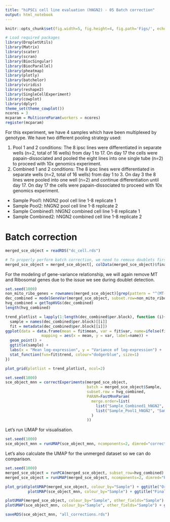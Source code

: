 ```yaml
---
title: "hiPSCi cell line evaluation (hNGN2) - 05 Batch correction"
output: html_notebook
---
```


```r
knitr::opts_chunk$set(fig.width=5, fig.height=4, fig.path='Figs/', echo=FALSE, warning=FALSE, message=FALSE)
```

```r
# Load required packages
library(DropletUtils)
library(Matrix)
library(scater) 
library(scran)
library(BiocSingular)
library(BiocParallel)
library(pheatmap)
library(plotly)
library(batchelor)
library(viridis)
library(reshape2)
library(SingleCellExperiment)
library(cowplot)
library(dplyr)
theme_set(theme_cowplot())
ncores = 3
mcparam = MulticoreParam(workers = ncores)
register(mcparam)
```

For this experiment, we have 4 samples which have been multiplexed by genotype. We have two different pooling strategy used:

 1. Pool 1 and 2 conditions: The 8 ipsc lines were differentiated in separate wells (n=2, total of 16 wells) from day 1 to 17. On day 17 the cells were papain-dissociated and pooled the eight lines into one single tube (n=2) to proceed with 10x genomics experiment.
 2.  Combined 1 and 2 conditions: The 8 ipsc lines were differentiated in separate wells (n=2, total of 16 wells) from day 1 to 3.  On day 3 the 8 lines were pooled into one well (n=2) and continue differentiation until day 17.  On day 17 the cells were papain-dissociated to proceed with 10x genomics experiment.

- Sample Pool1: hNGN2 pool cell line 1-8 replicate 1
- Sample Pool2: hNGN2 pool cell line 1-8 replicate 2
- Sample Combined1: hNGN2 combined cell line 1-8 replicate 1
- Sample Combined2: hNGN2 combined cell line 1-8 replicate 2


# Batch correction

```r
merged_sce_object = readRDS("dc_cell.rds")

# To properly perform batch correction, we need to remove doublets first
merged_sce_object = merged_sce_object[, colData(merged_sce_object)$final_doublet_call == "Singlet"]
```

For the modeling of gene-variance relationship, we will again remove MT and Ribosomal genes due to the issue we see during doublet detection.

```r
set.seed(1000)
non_mito_ribo_genes = rownames(merged_sce_object)[grep(pattern = "^(MT-|RP[LS]|MALAT1)", rownames(merged_sce_object), invert = TRUE)]
dec_combined = modelGeneVar(merged_sce_object, subset.row=non_mito_ribo_genes, block=merged_sce_object$Sample)
hvg_combined = getTopHVGs(dec_combined)
length(hvg_combined)
```

```r
trend_plotlist = lapply(1:length(dec_combined$per.block), function (i){
  sample = names(dec_combined$per.block)[[i]]
  fit = metadata(dec_combined$per.block[[i]])
ggplot(data = data.frame(mean = fit$mean, var = fit$var, name=ifelse(fit$mean > 4 | fit$var > 2, names(fit$mean), NA)),
                mapping = aes(x = mean, y = var, label=name)) +
  geom_point() +
  ggtitle(sample) +
  labs(x = "Mean log-expression", y = "Variance of log-expression") +
  stat_function(fun=fit$trend, colour="dodgerblue", size=1)
})

plot_grid(plotlist = trend_plotlist, ncol=2)
```


```r
set.seed(1000)
sce_object_mnn = correctExperiments(merged_sce_object, 
                                    batch = merged_sce_object$Sample,
                                    subset.row = hvg_combined,
                                    PARAM=FastMnnParam(
                                      merge.order=list(
                                        list("Sample_Combined1_hNGN2", "Sample_Combined2_hNGN2"),
                                        list("Sample_Pool1_hNGN2", "Sample_Pool2_hNGN2")
                                      )
                                    ))
```

Let's run UMAP for visualisation.

```r
set.seed(1000)
sce_object_mnn = runUMAP(sce_object_mnn, ncomponents=2, dimred="corrected", spread = 1, min_dist = 0.4)
```

Let's also calculate the UMAP for the unmerged dataset so we can do comparison.

```r
set.seed(1000)
merged_sce_object = runPCA(merged_sce_object, subset_row=hvg_combined)
merged_sce_object = runUMAP(merged_sce_object, ncomponents=2, dimred="PCA", spread = 1, min_dist = 0.4)
```

```r
plot_grid(plotUMAP(merged_sce_object, colour_by="Sample") + ggtitle("Original"), 
          plotUMAP(sce_object_mnn, colour_by="Sample") + ggtitle("Final"))
```

```r
plotUMAP(merged_sce_object, colour_by="Sample", other_fields="Sample") + ggtitle("Original") + facet_wrap(~Sample) + theme(legend.position = "none")
plotUMAP(sce_object_mnn, colour_by="Sample", other_fields="Sample") + ggtitle("Final") + facet_wrap(~Sample) + theme(legend.position = "none")
```



```r
saveRDS(sce_object_mnn, "all_corrections.rds")
```


